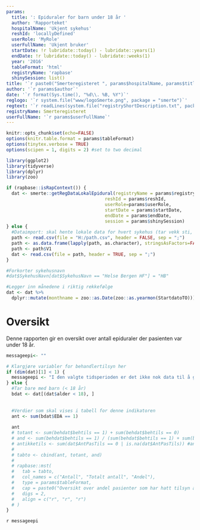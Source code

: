 ```yaml
---
params:
  title: ': Epiduraler for barn under 18 år '
  author: 'Rapporteket'
  hospitalName: 'Ukjent sykehus'
  reshId: 'locallyDefined'
  userRole: 'MyRole'
  userFullName: 'Ukjent bruker'
  startDate: !r lubridate::today() - lubridate::years(1)
  endDate: !r lubridate::today() - lubridate::weeks(1)
  year: '2016'
  tableFormat: 'html'
  registryName: 'rapbase'
  shinySession: list()
title: '`r paste0("Smerteregisteret ", params$hospitalName, params$title, params$startDate, " til ", params$endDate)`'
author: '`r params$author`'
date: '`r format(Sys.time(), "%d\\. %B, %Y")`'
reglogo: '`r system.file("www/logoSmerte.png", package = "smerte")`'
regtext: '`r readLines(system.file("registryShortDescription.txt", package = "smerte"))`'
registryName: Smerteregisteret
userFullName: '`r params$userFullName`'
---
```

```r
knitr::opts_chunk$set(echo=FALSE)
options(knitr.table.format = params$tableFormat)
options(tinytex.verbose = TRUE)
options(scipen = 1, digits = 2) #set to two decimal 

library(ggplot2)
library(tidyverse)
library(dplyr)
library(zoo)

```

```r

if (rapbase::isRapContext()) {
  dat <- smerte::getRegDataLokalEpidural(registryName = params$registryName,
                                     reshId = params$reshId,
                                     userRole=params$userRole,
                                     startDate = params$startDate,
                                     endDate = params$endDate,
                                     session = params$shinySession)
} else {
  #Dataimport: skal hente lokale data for hvert sykehus (tar vekk sti, og erstatter med lokal filB)
  path <- read.csv(file = "H:/path.csv", header = FALSE, sep = ";")
  path <- as.data.frame(lapply(path, as.character), stringsAsFactors=FALSE)
  path <- path$V1
  dat <- read.csv(file = path, header = TRUE, sep = ";")
}

#Forkorter sykehusnavn
#dat$SykehusNavn[dat$SykehusNavn == "Helse Bergen HF"] = "HB"

#Legger inn månedene i riktig rekkefølge
dat <- dat %>%
  dplyr::mutate(monthname = zoo::as.Date(zoo::as.yearmon(StartdatoTO)))

```

# Oversikt
Denne rapporten gir en oversikt over antall epiduraler der pasienten var under 18 år.


```r

messageepi<- ""

# Klargjøre variabler for behandlertilsyn her
if (dim(dat)[1] < 1) {
  messageepi <- "I den valgte tidsperioden er det ikke nok data til å gi ut resultater."
} else {
  #Tar bare med barn (< 18 år)
  bdat <- dat[(dat$alder < 18), ]
  
 
  #Verdier som skal vises i tabell for denne indikatoren
  ant <- sum(bdat$EDA == 1)
  
  ant
  # totant <- sum(behdat$behtils == 1) + sum(behdat$behtils == 0)
  # and <- sum(behdat$behtils == 1) / (sum(behdat$behtils == 1) + sum(behdat$behtils == 0))
  # antikketils <- sum(dat$AntPasTils == 0 | is.na(dat$AntPasTils)) #antall som ikke har hatt noe tilsyn
  # 
  # tabto <- cbind(ant, totant, and)
  # 
  # rapbase::mst(
  #   tab = tabto,
  #   col_names = c("Antall", "Totalt antall", "Andel"),
  #   type = params$tableFormat,
  #   cap = paste0("Oversikt over andel pasienter som har hatt tilsyn av to eller flere behandlergrupper. Det var samtidig ", antikketils, " pasienter som hadde 0 tilsyn. Disse er ikke med i beregningen."),
  #   digs = 2,
  #   align = c("r", "r", "r")
  # )
}
```
`r messageepi`
